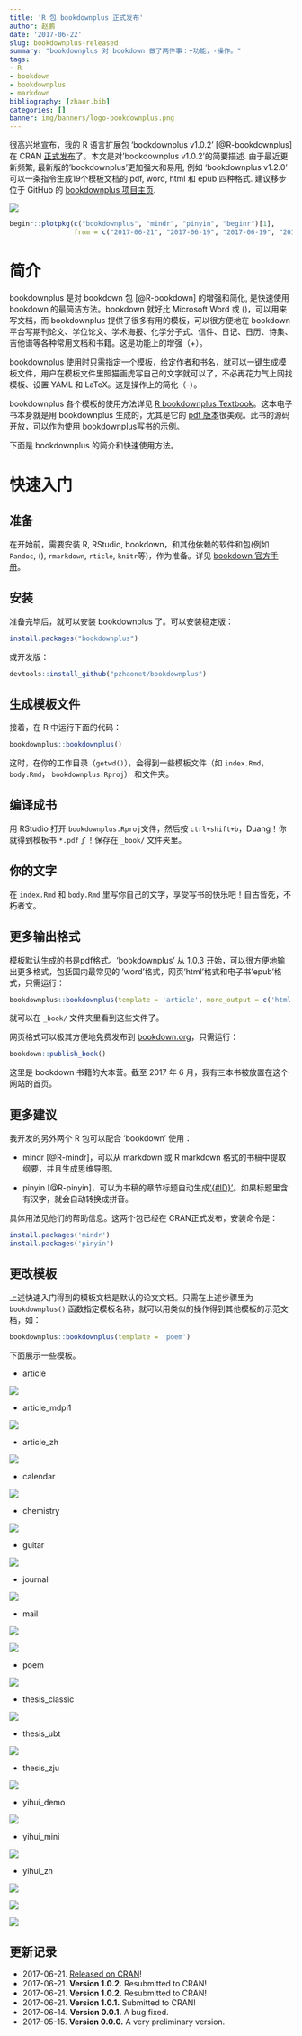 ```yaml
---
title: 'R 包 bookdownplus 正式发布'
author: 赵鹏
date: '2017-06-22'
slug: bookdownplus-released
summary: "bookdownplus 对 bookdown 做了两件事：+功能，-操作。"
tags:
- R
- bookdown
- bookdownplus
- markdown
bibliography: [zhaor.bib]
categories: []
banner: img/banners/logo-bookdownplus.png
---
```


很高兴地宣布，我的 R 语言扩展包 'bookdownplus v1.0.2' [@R-bookdownplus] 在 CRAN [正式发布](https://cran.r-project.org/web/packages/bookdownplus/)了。本文是对'bookdownplus v1.0.2'的简要描述. 由于最近更新频繁, 最新版的'bookdownplus'更加强大和易用, 例如 'bookdownplus v1.2.0' 可以一条指令生成19个模板文档的 pdf, word, html 和 epub 四种格式. 建议移步位于 GitHub 的 [bookdownplus 项目主页](http://github.com/pzhaonet/bookdownplus).

<!--more-->

![](http://cranlogs.r-pkg.org/badges/grand-total/bookdownplus)


```r
beginr::plotpkg(c("bookdownplus", "mindr", "pinyin", "beginr")[1], 
                from = c("2017-06-21", "2017-06-19", "2017-06-19", "2017-06-23")[1], textcex = 3)
```

# 简介 

bookdownplus 是对 bookdown 包 [@R-bookdown] 的增强和简化, 是快速使用 bookdown 的最简洁方法。bookdown 就好比 Microsoft Word 或 \(\LaTeX\)，可以用来写文档，而 bookdownplus 提供了很多有用的模板，可以很方便地在 bookdown 平台写期刊论文、学位论文、学术海报、化学分子式、信件、日记、日历、诗集、吉他谱等各种常用文档和书籍。这是功能上的增强（+）。

bookdownplus 使用时只需指定一个模板，给定作者和书名，就可以一键生成模板文件，用户在模板文件里照猫画虎写自己的文字就可以了，不必再花力气上网找模板、设置 YAML 和 LaTeX。这是操作上的简化（-）。 

bookdownplus 各个模板的使用方法详见 [R bookdownplus Textbook](https://bookdown.org/baydap/bookdownplus)。这本电子书本身就是用 bookdownplus 生成的，尤其是它的 [pdf 版本](https://bookdown.org/baydap/bookdownplus/bookdownplus.pdf)很美观。此书的源码开放，可以作为使用 bookdownplus写书的示例。

下面是 bookdownplus 的简介和快速使用方法。

# 快速入门

## 准备

在开始前，需要安装 R, RStudio, bookdown，和其他依赖的软件和包(例如 `Pandoc`, \(\LaTeX\), `rmarkdown`, `rticle`, `knitr`等)，作为准备。详见 [bookdown 官方手册](https://bookdown.org/yihui/bookdown/)。

## 安装

准备完毕后，就可以安装 bookdownplus 了。可以安装稳定版：

```R
install.packages("bookdownplus")
```

或开发版：

```R
devtools::install_github("pzhaonet/bookdownplus")
```

## 生成模板文件

接着，在 R 中运行下面的代码：

```R
bookdownplus::bookdownplus()
```

这时，在你的工作目录（`getwd()`），会得到一些模板文件（如 `index.Rmd`，`body.Rmd`， `bookdownplus.Rproj`） 和文件夹。

## 编译成书

用 RStudio 打开 `bookdownplus.Rproj`文件，然后按 `ctrl+shift+b`，Duang！你就得到模板书  `*.pdf`了！保存在 `_book/` 文件夹里。


## 你的文字

在 `index.Rmd` 和 `body.Rmd` 里写你自己的文字，享受写书的快乐吧！自古皆死，不朽者文。


## 更多输出格式

模板默认生成的书是pdf格式。'bookdownplus' 从 1.0.3 开始，可以很方便地输出更多格式，包括国内最常见的 'word'格式，网页'html'格式和电子书'epub'格式，只需运行：

```R
bookdownplus::bookdownplus(template = 'article', more_output = c('html', 'word', 'epub'))
```

就可以在 `_book/` 文件夹里看到这些文件了。

网页格式可以极其方便地免费发布到 [bookdown.org](https://bookdown.org)，只需运行：

```R
bookdown::publish_book()
```

这里是 bookdown 书籍的大本营。截至 2017 年 6 月，我有三本书被放置在这个网站的首页。

## 更多建议

我开发的另外两个 R 包可以配合 'bookdown' 使用：

- mindr [@R-mindr]，可以从 markdown 或 R markdown 格式的书稿中提取纲要，并且生成思维导图。

- pinyin [@R-pinyin]，可以为书稿的章节标题自动生成['{#ID}'](https://bookdown.org/yihui/bookdown/cross-references.html)。如果标题里含有汉字，就会自动转换成拼音。

具体用法见他们的帮助信息。这两个包已经在 CRAN正式发布，安装命令是：

```R
install.packages('mindr')
install.packages('pinyin')
```

## 更改模板

上述快速入门得到的模板文档是默认的论文文档。只需在上述步骤里为 `bookdownplus()` 函数指定模板名称，就可以用类似的操作得到其他模板的示范文档，如：

```R
bookdownplus::bookdownplus(template = 'poem')
```

下面展示一些模板。

- article


![](https://raw.githubusercontent.com/pzhaonet/bookdown-plus/master/showcase/bookdown+article.jpg)

- article_mdpi1

![](https://raw.githubusercontent.com/pzhaonet/bookdown-plus/master/showcase/bookdown+article_mdpi.jpg)

- article_zh

![](https://raw.githubusercontent.com/pzhaonet/bookdown-plus/master/showcase/bookdown+article_zh.jpg)

- calendar

![](https://raw.githubusercontent.com/pzhaonet/bookdown-plus/master/showcase/bookdown+calendar.jpg)

- chemistry

![](https://raw.githubusercontent.com/pzhaonet/bookdown-plus/master/showcase/bookdown+chemistry.jpg)

- guitar

![](https://raw.githubusercontent.com/pzhaonet/bookdown-plus/master/showcase/bookdown+guitar.jpg)

- journal

![](https://raw.githubusercontent.com/pzhaonet/bookdown-plus/master/showcase/bookdown+journal.jpg)

- mail

![](https://raw.githubusercontent.com/pzhaonet/bookdown-plus/master/showcase/bookdown+mail.jpg)

![](https://raw.githubusercontent.com/pzhaonet/bookdown-plus/master/showcase/bookdown+mail2.png)

- poem

![](https://raw.githubusercontent.com/pzhaonet/bookdown-plus/master/showcase/bookdown+poem.jpg)

- thesis_classic

![](https://raw.githubusercontent.com/pzhaonet/bookdown-plus/master/showcase/bookdown+thesis_classic.jpg)

- thesis_ubt

![](https://raw.githubusercontent.com/pzhaonet/bookdown-plus/master/showcase/bookdown+thesis_ubt.jpg)

- thesis_zju

![](https://raw.githubusercontent.com/pzhaonet/bookdown-plus/master/showcase/bookdown+thesis_zju.jpg)

- yihui_demo

![](https://raw.githubusercontent.com/pzhaonet/bookdown-plus/master/showcase/bookdown+yihui_demo.jpg)

- yihui_mini

![](https://raw.githubusercontent.com/pzhaonet/bookdown-plus/master/showcase/bookdown+yihui_mini.jpg)

- yihui_zh

![](https://raw.githubusercontent.com/pzhaonet/bookdown-plus/master/showcase/bookdown+yihui_zh.jpg)


![](https://raw.githubusercontent.com/pzhaonet/bookdown-plus/master/showcase/bookdown+poster_ocean.jpg)

![](https://raw.githubusercontent.com/pzhaonet/bookdown-plus/master/showcase/bookdown+poster_eco.jpg)

## 更新记录

- 2017-06-21. [Released on CRAN](https://cran.r-project.org/web/packages/bookdownplus/index.html)!
- 2017-06-21. **Version 1.0.2.** Resubmitted to CRAN!
- 2017-06-21. **Version 1.0.2.** Resubmitted to CRAN!
- 2017-06-21. **Version 1.0.1.** Submitted to CRAN!
- 2017-06-14. **Version 0.0.1.** A bug fixed.
- 2017-05-15. **Version 0.0.0.** A very preliminary version.
